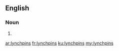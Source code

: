 ==English==

===Noun===
{{head|en|noun plural form}}

# {{plural of|lynchpin|lang=en}}

[[ar:lynchpins]]
[[fr:lynchpins]]
[[ku:lynchpins]]
[[my:lynchpins]]